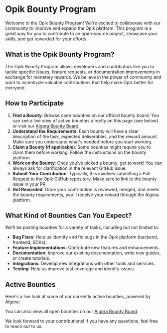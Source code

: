 # Opik Bounty Program

Welcome to the Opik Bounty Program! We're excited to collaborate with our community to improve and expand the Opik platform. This program is a great way for you to contribute to an open-source project, showcase your skills, and get rewarded for your efforts.

## What is the Opik Bounty Program?

The Opik Bounty Program allows developers and contributors like you to tackle specific issues, feature requests, or documentation improvements in exchange for monetary rewards. We believe in the power of community and want to incentivize valuable contributions that help make Opik better for everyone.

## How to Participate

1.  **Find a Bounty**: Browse open bounties on our official bounty board. You can see a live view of active bounties directly on this page (see below) or visit our [Algora Bounty Board](https://algora.io/comet-ml).
2.  **Understand the Requirements**: Each bounty will have a clear description of the task, expected deliverables, and the reward amount. Make sure you understand what's needed before you start working.
3.  **Claim a Bounty (if applicable)**: Some bounties might require you to claim them before working. Follow the instructions on the bounty platform.
4.  **Work on the Bounty**: Once you've picked a bounty, get to work! You can always ask for clarification in the relevant GitHub issue.
5.  **Submit Your Contribution**: Typically, this involves submitting a Pull Request to the Opik GitHub repository. Make sure to link to the bounty issue in your PR.
6.  **Get Rewarded**: Once your contribution is reviewed, merged, and meets the bounty requirements, you'll receive your reward through the Algora platform.

## What Kind of Bounties Can You Expect?

We'll be posting bounties for a variety of tasks, including but not limited to:

*   **Bug Fixes**: Help us identify and fix bugs in the Opik platform (backend, frontend, SDKs).
*   **Feature Implementations**: Contribute new features and enhancements.
*   **Documentation**: Improve our existing documentation, write new guides, or create tutorials.
*   **Integrations**: Develop new integrations with other tools and services.
*   **Testing**: Help us improve test coverage and identify issues.

## Active Bounties

Here's a live look at some of our currently active bounties, powered by Algora:

<script src="https://cdn.jsdelivr.net/npm/@algora/sdk@0.3.1/dist/index.global.js"></script>
<link
  href="https://cdn.jsdelivr.net/npm/@algora/sdk@0.3.1/dist/index.css"
  rel="stylesheet"
/>
<div
  class="bounty-board"
  data-bounty-org="comet-ml"
  data-bounty-limit="10"
  data-bounty-status="open"
  data-bounty-theme="dark"
></div>

You can also view all open bounties on our [Algora Bounty Board](https://algora.io/comet-ml).

We look forward to your contributions! If you have any questions, feel free to reach out to us. 